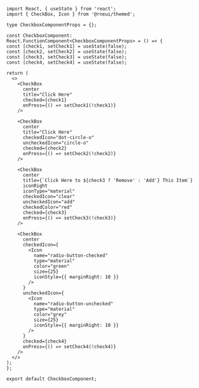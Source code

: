 ```SnackPlayer name=RNE CheckBox
import React, { useState } from 'react';
import { CheckBox, Icon } from '@rneui/themed';

type CheckboxComponentProps = {};

const CheckboxComponent: React.FunctionComponent<CheckboxComponentProps> = () => {
const [check1, setCheck1] = useState(false);
const [check2, setCheck2] = useState(false);
const [check3, setCheck3] = useState(false);
const [check4, setCheck4] = useState(false);

return (
  <>
    <CheckBox
      center
      title="Click Here"
      checked={check1}
      onPress={() => setCheck1(!check1)}
    />

    <CheckBox
      center
      title="Click Here"
      checkedIcon="dot-circle-o"
      uncheckedIcon="circle-o"
      checked={check2}
      onPress={() => setCheck2(!check2)}
    />

    <CheckBox
      center
      title={`Click Here to ${check3 ? 'Remove' : 'Add'} This Item`}
      iconRight
      iconType="material"
      checkedIcon="clear"
      uncheckedIcon="add"
      checkedColor="red"
      checked={check3}
      onPress={() => setCheck3(!check3)}
    />

    <CheckBox
      center
      checkedIcon={
        <Icon
          name="radio-button-checked"
          type="material"
          color="green"
          size={25}
          iconStyle={{ marginRight: 10 }}
        />
      }
      uncheckedIcon={
        <Icon
          name="radio-button-unchecked"
          type="material"
          color="grey"
          size={25}
          iconStyle={{ marginRight: 10 }}
        />
      }
      checked={check4}
      onPress={() => setCheck4(!check4)}
    />
  </>
);
};

export default CheckboxComponent;
```
